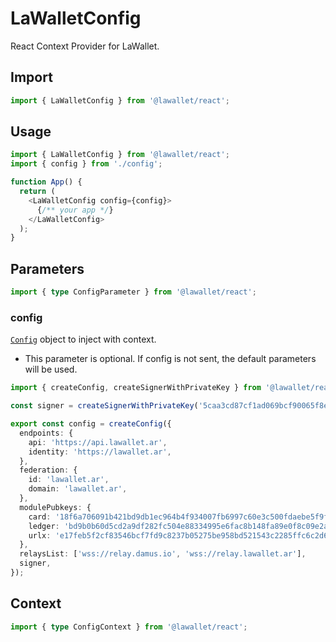 # LaWalletConfig

React Context Provider for LaWallet.

## Import

```ts
import { LaWalletConfig } from '@lawallet/react';
```

## Usage

```ts filename="App.tsx"
import { LaWalletConfig } from '@lawallet/react';
import { config } from './config';

function App() {
  return (
    <LaWalletConfig config={config}>
      {/** your app */}
    </LaWalletConfig>
  );
}
```

## Parameters

```ts
import { type ConfigParameter } from '@lawallet/react';
```

### config

[`Config`](/react/createConfig#configprops) object to inject with context.

- This parameter is optional. If config is not sent, the default parameters will be used.

```ts filename="Config.ts"
import { createConfig, createSignerWithPrivateKey } from '@lawallet/react';

const signer = createSignerWithPrivateKey('5caa3cd87cf1ad069bcf90065f8e3c60e18a4fca7b6070a44ec7223877504c84');

export const config = createConfig({
  endpoints: {
    api: 'https://api.lawallet.ar',
    identity: 'https://lawallet.ar',
  },
  federation: {
    id: 'lawallet.ar',
    domain: 'lawallet.ar',
  },
  modulePubkeys: {
    card: '18f6a706091b421bd9db1ec964b4f934007fb6997c60e3c500fdaebe5f9f7b18',
    ledger: 'bd9b0b60d5cd2a9df282fc504e88334995e6fac8b148fa89e0f8c09e2a570a84',
    urlx: 'e17feb5f2cf83546bcf7fd9c8237b05275be958bd521543c2285ffc6c2d654b3',
  },
  relaysList: ['wss://relay.damus.io', 'wss://relay.lawallet.ar'],
  signer,
});
```

## Context

```ts
import { type ConfigContext } from '@lawallet/react';
```
